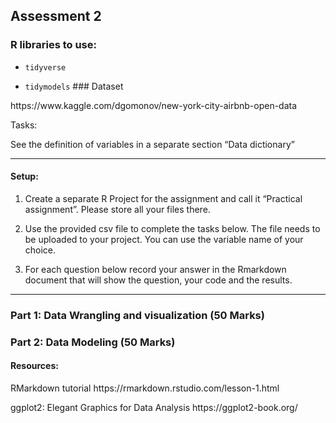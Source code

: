 ## Assessment 2

### R libraries to use:

- `tidyverse`

- `tidymodels`
### Dataset

https://www.kaggle.com/dgomonov/new-york-city-airbnb-open-data


Tasks:

See the definition of variables in a separate section “Data dictionary”

--------

#### Setup: 

1. Create a separate R Project for the assignment and call it “Practical assignment”. Please store all your files there.

2. Use the provided csv file to complete the tasks below. The file needs to be uploaded to your project. You can use the variable name of your choice.

3.  For each question below record your answer in the Rmarkdown document that will show the question, your code and the results.

-----------
### Part 1: Data Wrangling and visualization (50 Marks)

### Part 2: Data Modeling (50 Marks)


#### Resources:

RMarkdown tutorial https://rmarkdown.rstudio.com/lesson-1.html

ggplot2: Elegant Graphics for Data Analysis https://ggplot2-book.org/

